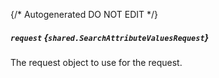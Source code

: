 {/* Autogenerated DO NOT EDIT  */}

##### `request` *{`shared.SearchAttributeValuesRequest`}*
The request object to use for the request.

<Collapsible openLabel={Labels.showProperties} closeLabel={Labels.hideProperties}>
  <SearchAttributeValuesRequest />
</Collapsible>


